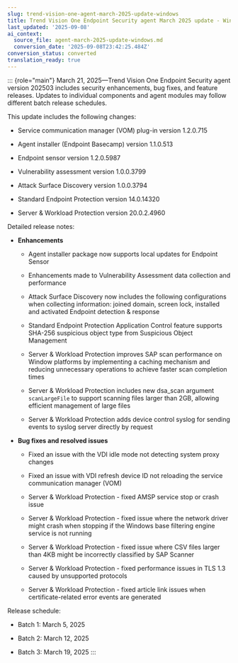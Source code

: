 ```yaml
---
slug: trend-vision-one-agent-march-2025-update-windows
title: Trend Vision One Endpoint Security agent March 2025 update - Windows
last_updated: '2025-09-08'
ai_context:
  source_file: agent-march-2025-update-windows.md
  conversion_date: '2025-09-08T23:42:25.484Z'
conversion_status: converted
translation_ready: true
---
```


::: {role="main"}
March 21, 2025—Trend Vision One Endpoint Security agent version 202503 includes security enhancements, bug fixes, and feature releases. Updates to individual components and agent modules may follow different batch release schedules.

This update includes the following changes:

- Service communication manager (VOM) plug-in version 1.2.0.715

- Agent installer (Endpoint Basecamp) version 1.1.0.513

- Endpoint sensor version 1.2.0.5987

- Vulnerability assessment version 1.0.0.3799

- Attack Surface Discovery version 1.0.0.3794

- Standard Endpoint Protection version 14.0.14320

- Server & Workload Protection version 20.0.2.4960

Detailed release notes:

- **Enhancements**

  - Agent installer package now supports local updates for Endpoint Sensor

  - Enhancements made to Vulnerability Assessment data collection and performance

  - Attack Surface Discovery now includes the following configurations when collecting information: joined domain, screen lock, installed and activated Endpoint detection & response

  - Standard Endpoint Protection Application Control feature supports SHA-256 suspicious object type from Suspicious Object Management

  - Server & Workload Protection improves SAP scan performance on Window platforms by implementing a caching mechanism and reducing unnecessary operations to achieve faster scan completion times

  - Server & Workload Protection includes new dsa_scan argument `scanLargeFile` to support scanning files larger than 2GB, allowing efficient management of large files

  - Server & Workload Protection adds device control syslog for sending events to syslog server directly by request

- **Bug fixes and resolved issues**

  - Fixed an issue with the VDI idle mode not detecting system proxy changes

  - Fixed an issue with VDI refresh device ID not reloading the service communication manager (VOM)

  - Server & Workload Protection - fixed AMSP service stop or crash issue

  - Server & Workload Protection - fixed issue where the network driver might crash when stopping if the Windows base filtering engine service is not running

  - Server & Workload Protection - fixed issue where CSV files larger than 4KB might be incorrectly classified by SAP Scanner

  - Server & Workload Protection - fixed performance issues in TLS 1.3 caused by unsupported protocols

  - Server & Workload Protection - fixed article link issues when certificate-related error events are generated

Release schedule:

- Batch 1: March 5, 2025

- Batch 2: March 12, 2025

- Batch 3: March 19, 2025
:::
